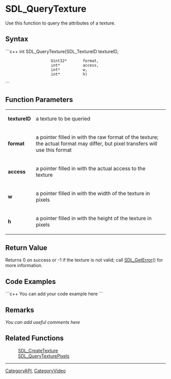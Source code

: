 <!-- pragma section-numbers off -->
<!-- pragma disable-camelcase -->

= SDL_QueryTexture =
Use this function to query the attributes of a texture.


== Syntax ==
```c++
int SDL_QueryTexture(SDL_TextureID textureID,
                     Uint32*       format, 
                     int*          access,
                     int*          w, 
                     int*          h)
```

== Function Parameters ==

{|
|'''textureID'''
|a texture to be queried
|-
|'''format'''
|a pointer filled in with the raw format of the texture; the actual format may differ, but pixel transfers will use this format
|-
|'''access'''
|a pointer filled in with the actual access to the texture
|-
|'''w'''
|a pointer filled in with the width of the texture in pixels
|-
|'''h'''
|a pointer filled in with the height of the texture in pixels
|}

== Return Value ==
Returns 0 on success or -1 if the texture is not valid; call [[SDL_GetError]]() for more information.

== Code Examples ==
```c++
You can add your code example here
```

== Remarks ==
''You can add useful comments here''

== Related Functions ==
:[[SDL_CreateTexture]]
:[[SDL_QueryTexturePixels]]

----
[[CategoryAPI]], [[CategoryVideo]]
